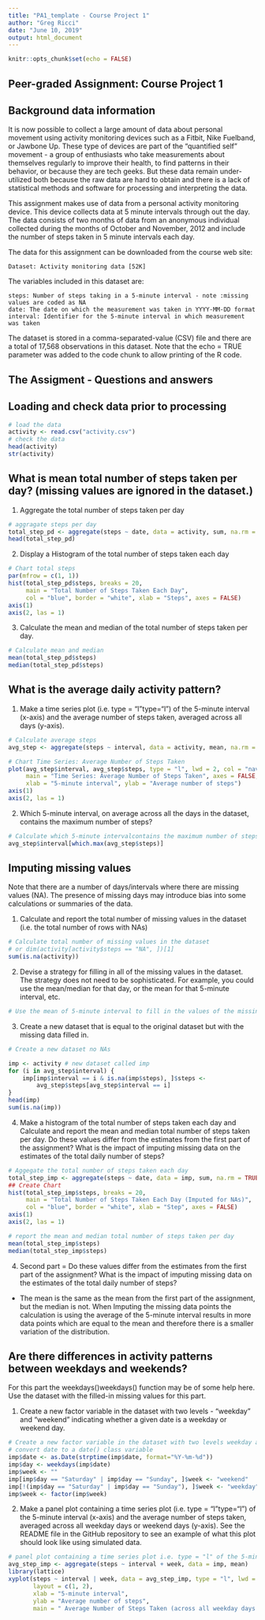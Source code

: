 ---
title: "PA1_template - Course Project 1"
author: "Greg Ricci"
date: "June 10, 2019"
output: html_document
---


```{r setup, include=FALSE}
knitr::opts_chunk$set(echo = FALSE)
```

## Peer-graded Assignment: Course Project 1

## Background data information
It is now possible to collect a large amount of data about personal movement using activity monitoring devices such as a Fitbit, Nike Fuelband, or Jawbone Up. These type of devices are part of the "quantified self" movement - a group of enthusiasts who take measurements about themselves regularly to improve their health, to find patterns in their behavior, or because they are tech geeks. But these data remain under-utilized both because the raw data are hard to obtain and there is a lack of statistical methods and software for processing and interpreting the data.

This assignment makes use of data from a personal activity monitoring device. This device collects data at 5 minute intervals through out the day. The data consists of two months of data from an anonymous individual collected during the months of October and November, 2012 and include the number of steps taken in 5 minute intervals each day.

The data for this assignment can be downloaded from the course web site:

    Dataset: Activity monitoring data [52K]

The variables included in this dataset are:

    steps: Number of steps taking in a 5-minute interval - note :missing values are coded as NA
    date: The date on which the measurement was taken in YYYY-MM-DD format
    interval: Identifier for the 5-minute interval in which measurement was taken

The dataset is stored in a comma-separated-value (CSV) file and there are a total of 17,568 observations in this dataset.
Note that the echo = TRUE parameter was added to the code chunk to allow printing of the R code.

## The Assigment - Questions and answers

## Loading and check data prior to processing
```{r activity,echo = TRUE}
# load the data
activity <- read.csv("activity.csv")
# check the data
head(activity)
str(activity)
```   


## What is mean total number of steps taken per day? (missing values are ignored in the dataset.)

1. Aggregate the total number of steps taken per day
```{r echo = TRUE}
# aggragate steps per day
total_step_pd <- aggregate(steps ~ date, data = activity, sum, na.rm = TRUE)
head(total_step_pd)
```

2. Display a Histogram of the total number of steps taken each day
```{r total_step_pd,echo = TRUE}
# Chart total steps
par(mfrow = c(1, 1))
hist(total_step_pd$steps, breaks = 20, 
     main = "Total Number of Steps Taken Each Day",
     col = "blue", border = "white", xlab = "Steps", axes = FALSE)
axis(1)
axis(2, las = 1)
```   

3. Calculate the mean and median of the total number of steps taken per day.
```{r echo = TRUE}
# Calculate mean and median
mean(total_step_pd$steps)
median(total_step_pd$steps)
```  

## What is the average daily activity pattern?

1. Make a time series plot (i.e. type = "l"\color{red}{\verb|type = "l"|}type="l") of the 5-minute interval (x-axis) and the average number of steps taken, averaged across all days (y-axis).

```{r echo = TRUE}
# Calculate average steps
avg_step <- aggregate(steps ~ interval, data = activity, mean, na.rm = TRUE)
```  

```{r echo = TRUE}
# Chart Time Series: Average Number of Steps Taken
plot(avg_step$interval, avg_step$steps, type = "l", lwd = 2, col = "navy",
     main = "Time Series: Average Number of Steps Taken", axes = FALSE,
     xlab = "5-minute interval", ylab = "Average number of steps")
axis(1)
axis(2, las = 1)
```  

2. Which 5-minute interval, on average across all the days in the dataset, contains the maximum number of steps?

```{r echo = TRUE}
# Calculate which 5-minute intervalcontains the maximum number of steps
avg_step$interval[which.max(avg_step$steps)]
```  

## Imputing missing values

Note that there are a number of days/intervals where there are missing values (NA). The presence of missing days may introduce bias into some calculations or summaries of the data.

1. Calculate and report the total number of missing values in the dataset (i.e. the total number of rows with NAs)
```{r echo = TRUE}
# Calculate total number of missing values in the dataset
# or dim(activity[activity$steps == "NA", ])[1]
sum(is.na(activity)) 
```  

2. Devise a strategy for filling in all of the missing values in the dataset. The strategy does not need to be sophisticated. For example, you could use the mean/median for that day, or the mean for that 5-minute interval, etc.
```{r echo = TRUE}
# Use the mean of 5-minute interval to fill in the values of the missing values.
```  

3. Create a new dataset that is equal to the original dataset but with the missing data filled in.

```{r echo = TRUE}
# Create a new dataset no NAs

imp <- activity # new dataset called imp
for (i in avg_step$interval) {
    imp[imp$interval == i & is.na(imp$steps), ]$steps <- 
        avg_step$steps[avg_step$interval == i]
}
head(imp) 
sum(is.na(imp))
```  

4. Make a histogram of the total number of steps taken each day and Calculate and report the mean and median total number of steps taken per day. Do these values differ from the estimates from the first part of the assignment? What is the impact of imputing missing data on the estimates of the total daily number of steps?

```{r echo = TRUE}
# Aggegate the total number of steps taken each day
total_step_imp <- aggregate(steps ~ date, data = imp, sum, na.rm = TRUE)
## Create Chart
hist(total_step_imp$steps, breaks = 20, 
     main = "Total Number of Steps Taken Each Day (Imputed for NAs)",
     col = "blue", border = "white", xlab = "Step", axes = FALSE)
axis(1)
axis(2, las = 1)
``` 

```{r echo = TRUE}
# report the mean and median total number of steps taken per day
mean(total_step_imp$steps)
median(total_step_imp$steps)
```  
4. Second part = Do these values differ from the estimates from the first part of the assignment? What is the impact of imputing missing data on the estimates of the total daily number of steps?
- The mean is the same as the mean from the first part of the assignment, but the median is not. When Imputing the missing data points the calculation is using the average of the 5-minute interval results in more data points which are equal to the mean and therefore there is a smaller variation of the distribution.


## Are there differences in activity patterns between weekdays and weekends?
For this part the weekdays()\color{red}{\verb|weekdays()|}weekdays() function may be of some help here. Use the dataset with the filled-in missing values for this part.

1. Create a new factor variable in the dataset with two levels - "weekday" and "weekend" indicating whether a given date is a weekday or weekend day.
```{r echo = TRUE}
# Create a new factor variable in the dataset with two levels weekday and weekend
# convert date to a date() class variable  
imp$date <- as.Date(strptime(imp$date, format="%Y-%m-%d"))
imp$day <- weekdays(imp$date)
imp$week <- ""
imp[imp$day == "Saturday" | imp$day == "Sunday", ]$week <- "weekend"
imp[!(imp$day == "Saturday" | imp$day == "Sunday"), ]$week <- "weekday"
imp$week <- factor(imp$week)                                 
```  

2. Make a panel plot containing a time series plot (i.e. type = "l"\color{red}{\verb|type = "l"|}type="l") of the 5-minute interval (x-axis) and the average number of steps taken, averaged across all weekday days or weekend days (y-axis). See the README file in the GitHub repository to see an example of what this plot should look like using simulated data.

```{r echo = TRUE}
# panel plot containing a time series plot i.e. type = "l" of the 5-minute interval
avg_step_imp <- aggregate(steps ~ interval + week, data = imp, mean)
library(lattice)
xyplot(steps ~ interval | week, data = avg_step_imp, type = "l", lwd = 2,
       layout = c(1, 2), 
       xlab = "5-minute interval", 
       ylab = "Average number of steps",
       main = " Average Number of Steps Taken (across all weekday days or weekend days)")
```  
